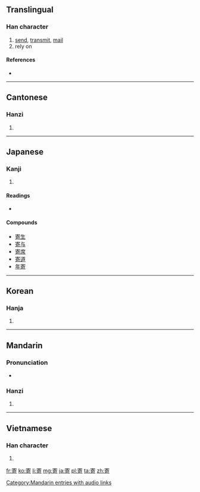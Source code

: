 ==Translingual==

===Han character===
{{Han char|rn=40|rad=宀|as=08|sn=11|four=3062<sub>1</sub>|canj=十大一口 (JKMR)|ids=⿱[[宀]][[奇]]}}

# [[send]], [[transmit]], [[mail]]
# rely on

====References====
* {{Han ref|kx=0288.040|dkj=07203|dj=0569.080|hdz=20937.010|uh=5BC4|ud=23492|bh=B148|bd=45384}}

----

==Cantonese==

===Hanzi===
{{yue-hanzi|jyut=|y=gei3}}

# {{defn|lang=yue|sort=宀08}}

----

==Japanese==

===Kanji===
{{ja-kanji|grade=5|rs=宀08}}

# {{defn|lang=ja|sort=宀08}}

====Readings====
* {{ja-readings|on=[[き]] (ki)|kun=[[よる]] (yoru), [[よせる]] (yoseru), [[よせ]] (yose)}}

====Compounds====
{{top2}}
* [[寄生]]
* [[寄与]]
* [[寄席]]
* [[寄道]]
* [[年寄]]
{{bottom}}

----

==Korean==

===Hanja===
{{ko-hanja|hangeul=기|rv=gi|mr=ki}}

# {{defn|lang=ko|sort=宀08}}

----

==Mandarin==

===Pronunciation===
* {{audio|zh-jì.ogg|audio}}

===Hanzi===
{{cmn-hanzi|pin=[[jì]] ([[ji4]])|wg=chi<sup>4</sup>}}

# {{defn|lang=cmn|sort=宀08}}

[[Category:Mandarin entries with audio links]]

----

==Vietnamese==

===Han character===
{{vi-hantu|[[kí]], [[gửi]], [[ké]], [[kẹ]], [[ký]]|rs=宀08}}

# {{defn|lang=vi|sort=宀08}}

[[fr:寄]]
[[ko:寄]]
[[li:寄]]
[[mg:寄]]
[[ja:寄]]
[[pl:寄]]
[[ta:寄]]
[[zh:寄]]